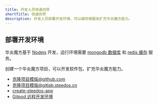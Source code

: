 ```yaml
---
title: 开发人员快速向导
shortTitle: 快速向导
description: 开发人员部署开发环境，可以编写微服务扩充华炎魔方能力。
---
```


## 部署开发环境

华炎魔方基于 [Nodejs](https://nodejs.org/zh-cn/) 开发，运行环境需要 [mongodb 数据库](https://www.mongodb.com/docs/v4.2/administration/install-community/) 和 [redis 缓存](https://redis.io/docs/getting-started/) 服务。

创建一个华炎魔方项目，可以开发软件包，扩充华炎魔方能力。

- [克隆项目模版@github.com](github.com/steedos/steedos-project-template)
- [克隆项目模版@gitlab.steedos.cn](gitlab.steedos.cn/steedos/steedos-project-template)
- [create-steedos-app]( ./create-steedos-app)
- [Gitpod 远程开发环境](./devops.mdx)
